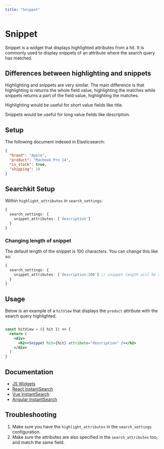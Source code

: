 ```yaml
---
title: "Snippet"
---
```


# Snippet

Snippet is a widget that displays highlighted attributes from a hit. It is commonly used to display snippets of an attribute where the search query has matched.

## Differences between highlighting and snippets

Highlighting and snippets are very similar. The main difference is that highlighting is returns the whole field value, highlighting the matches while snippets returns a part of the field value, highlighting the matches.

Highlighting would be useful for short value fields like title.

Snippets would be useful for long value fields like description.

## Setup

The following document indexed in Elasticsearch:

```json
{
  "brand": "Apple",
  "product": "Macbook Pro 14",
  "in_stock": true,
  "shipping": 10 
}
```

## Searchkit Setup

Within `highlight_attributes` in `search_settings`:

```ts
{
  search_settings: {
    snippet_attributes: ['description']
  }
}
```

### Changing length of snippet

The default length of the snippet is 100 characters. You can change this like so:

```ts
{
  search_settings: {
    snippet_attributes: ['description:200'] // snippet length will be 200 characters
  }
}
```

## Usage

Below is an example of a `hitView` that displays the `product` attribute with the search query highlighted.

```jsx

const hitView = ({ hit }) => {
  return (
    <div>
      <h2><Snippet hit={hit} attribute="description" /></h2>
    </div>
  )
}

```

## Documentation

- [JS Widgets](https://www.algolia.com/doc/api-reference/widgets/snippet/js/)
- [React InstantSearch](https://www.algolia.com/doc/api-reference/widgets/snippet/react/)
- [Vue InstantSearch](https://www.algolia.com/doc/api-reference/widgets/snippet/vue/)
- [Angular InstantSearch](https://www.algolia.com/doc/api-reference/widgets/snippet/angular/)

## Troubleshooting

1. Make sure you have the `highlight_attributes` in the `search_settings` configuration.
2. Make sure the attributes are also specified in the `search_attributes` too, and match the same field.